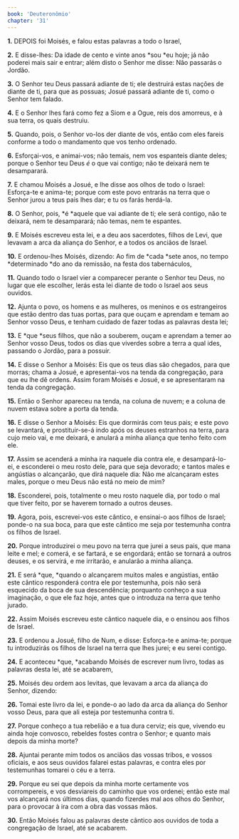 ```yaml
---
book: 'Deuteronômio'
chapter: '31'
---
```


**1.** DEPOIS foi Moisés, e falou estas palavras a todo o Israel,

**2.** E disse-lhes: Da idade de cento e vinte anos *sou *eu hoje; já não poderei mais sair e entrar; além disto o Senhor me disse: Não passarás o Jordão.

**3.** O Senhor teu Deus passará adiante de ti; ele destruirá estas nações de diante de ti, para que as possuas; Josué passará adiante de ti, como o Senhor tem falado.

**4.** E o Senhor lhes fará como fez a Siom e a Ogue, reis dos amorreus, e à sua terra, os quais destruiu.

**5.** Quando, pois, o Senhor vo-los der diante de vós, então com eles fareis conforme a todo o mandamento que vos tenho ordenado.

**6.** Esforçai-vos, e animai-vos; não temais, nem vos espanteis diante deles; porque o Senhor teu Deus *é* o que vai contigo; não te deixará nem te desamparará.

**7.** E chamou Moisés a Josué, e lhe disse aos olhos de todo o Israel: Esforça-te e anima-te; porque com este povo entrarás na terra que o Senhor jurou a teus pais lhes dar; e tu os farás herdá-la.

**8.** O Senhor, pois, *é *aquele que vai adiante de ti; ele será contigo, não te deixará, nem te desamparará; não temas, nem te espantes.

**9.** E Moisés escreveu esta lei, e a deu aos sacerdotes, filhos de Levi, que levavam a arca da aliança do Senhor, e a todos os anciãos de Israel.

**10.** E ordenou-lhes Moisés, dizendo: Ao fim de *cada *sete anos, no tempo *determinado *do ano da remissão, na festa dos tabernáculos,

**11.** Quando todo o Israel vier a comparecer perante o Senhor teu Deus, no lugar que ele escolher, lerás esta lei diante de todo o Israel aos seus ouvidos.

**12.** Ajunta o povo, os homens e as mulheres, os meninos e os estrangeiros que estão dentro das tuas portas, para que ouçam e aprendam e temam ao Senhor vosso Deus, e tenham cuidado de fazer todas as palavras desta lei;

**13.** E *que *seus filhos, que não a souberem, ouçam e aprendam a temer ao Senhor vosso Deus, todos os dias que viverdes sobre a terra a qual ides, passando o Jordão, para a possuir.

**14.** E disse o Senhor a Moisés: Eis que os teus dias são chegados, para que morras; chama a Josué, e apresentai-vos na tenda da congregação, para que eu lhe dê ordens. Assim foram Moisés e Josué, e se apresentaram na tenda da congregação.

**15.** Então o Senhor apareceu na tenda, na coluna de nuvem; e a coluna de nuvem estava sobre a porta da tenda.

**16.** E disse o Senhor a Moisés: Eis que dormirás com teus pais; e este povo se levantará, e prostituir-se-á indo após os deuses estranhos na terra, para cujo meio vai, e me deixará, e anulará a minha aliança que tenho feito com ele.

**17.** Assim se acenderá a minha ira naquele dia contra ele, e desampará-lo-ei, e esconderei o meu rosto dele, para que seja devorado; e tantos males e angústias o alcançarão, que dirá naquele dia: Não me alcançaram estes males, porque o meu Deus não está no meio de mim?

**18.** Esconderei, pois, totalmente o meu rosto naquele dia, por todo o mal que tiver feito, por se haverem tornado a outros deuses.

**19.** Agora, pois, escrevei-vos este cântico, e ensinai-o aos filhos de Israel; ponde-o na sua boca, para que este cântico me seja por testemunha contra os filhos de Israel.

**20.** Porque introduzirei o meu povo na terra que jurei a seus pais, que mana leite e mel; e comerá, e se fartará, e se engordará; então se tornará a outros deuses, e os servirá, e me irritarão, e anularão a minha aliança.

**21.** E será *que, *quando o alcançarem muitos males e angústias, então este cântico responderá contra ele por testemunha, pois não será esquecido da boca de sua descendência; porquanto conheço a sua imaginação, o que ele faz hoje, antes que o introduza na terra que tenho jurado.

**22.** Assim Moisés escreveu este cântico naquele dia, e o ensinou aos filhos de Israel.

**23.** E ordenou a Josué, filho de Num, e disse: Esforça-te e anima-te; porque tu introduzirás os filhos de Israel na terra que lhes jurei; e eu serei contigo.

**24.** E aconteceu *que, *acabando Moisés de escrever num livro, todas as palavras desta lei, até se acabarem,

**25.** Moisés deu ordem aos levitas, que levavam a arca da aliança do Senhor, dizendo:

**26.** Tomai este livro da lei, e ponde-o ao lado da arca da aliança do Senhor vosso Deus, para que ali esteja por testemunha contra ti.

**27.** Porque conheço a tua rebelião e a tua dura cerviz; eis que, vivendo eu ainda hoje convosco, rebeldes fostes contra o Senhor; e quanto mais depois da minha morte?

**28.** Ajuntai perante mim todos os anciãos das vossas tribos, e vossos oficiais, e aos seus ouvidos falarei estas palavras, e contra eles por testemunhas tomarei o céu e a terra.

**29.** Porque eu sei que depois da minha morte certamente vos corrompereis, e vos desviareis do caminho que vos ordenei; então este mal vos alcançará nos últimos dias, quando fizerdes mal aos olhos do Senhor, para o provocar à ira com a obra das vossas mãos.

**30.** Então Moisés falou as palavras deste cântico aos ouvidos de toda a congregação de Israel, até se acabarem.
